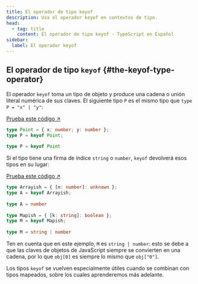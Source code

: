 ```yaml
---
title: El operador de tipo keyof
description: Usa el operador keyof en contextos de tipo.
head:
  - tag: title
    content: El operador de tipo keyof - TypeScript en Español
sidebar:
  label: El operador keyof
---
```



<TopBanner />

## El operador de tipo `keyof` \{#the-keyof-type-operator}

El operador `keyof` toma un tipo de objeto y produce una cadena o unión literal numérica de sus claves.
El siguiente tipo `P` es el mismo tipo que `type P = "x" | "y"`:

[Prueba este código ↗](https://www.typescriptlang.org/play#code/C4TwDgpgBACg9gSwHbCgXigbygDwFxRICuAtgEYQBOA3FCAceVVAL7UBQoks6UA1hBBwAZrEQoOAeklRZAPQD8QA)

```ts
type Point = { x: number; y: number };
type P = keyof Point;
    
type P = keyof Point
```

Si el tipo tiene una firma de índice `string` o `number`, `keyof` devolverá esos tipos en su lugar:

[Prueba este código ↗](https://www.typescriptlang.org/play#code/C4TwDgpgBAggTnAhiAlgZwBZQLxQN5QDaAdgFxTECuAtgEYRwC65lxA1sQPYDuxUAvgG4AUKEiwcUNhBCcAZrATJ0GEQHo1ULQD0A-MNHhoAWURgVkgoTbk0wOCmIBzZlFqdOAGwiI+Qw+LGktKyCqbmmOqaOrpAA)

```ts
type Arrayish = { [n: number]: unknown };
type A = keyof Arrayish;
    
type A = number
 
type Mapish = { [k: string]: boolean };
type M = keyof Mapish;
    
type M = string | number
```

Ten en cuenta que en este ejemplo, `M` es `string | number`: esto se debe a que las claves de objetos de JavaScript siempre se convierten en una cadena, por lo que `obj[0]` es siempre lo mismo que `obj["0"]`.

Los tipos `keyof` se vuelven especialmente útiles cuando se combinan con tipos mapeados, sobre los cuales aprenderemos más adelante.

<BottomBanner />
